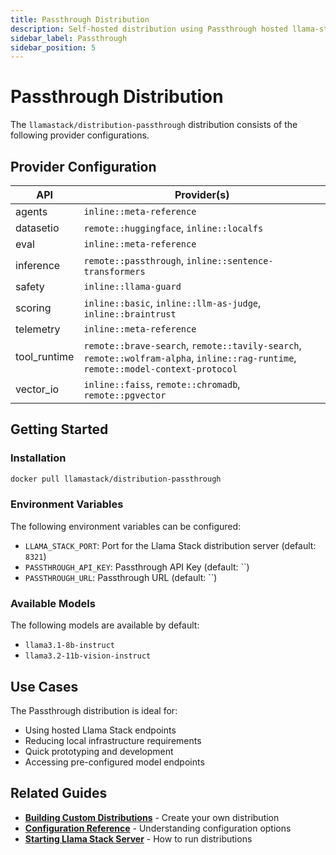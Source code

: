 ```yaml
---
title: Passthrough Distribution
description: Self-hosted distribution using Passthrough hosted llama-stack endpoint for LLM inference
sidebar_label: Passthrough
sidebar_position: 5
---
```


# Passthrough Distribution

The `llamastack/distribution-passthrough` distribution consists of the following provider configurations.

## Provider Configuration

| API | Provider(s) |
|-----|-------------|
| agents | `inline::meta-reference` |
| datasetio | `remote::huggingface`, `inline::localfs` |
| eval | `inline::meta-reference` |
| inference | `remote::passthrough`, `inline::sentence-transformers` |
| safety | `inline::llama-guard` |
| scoring | `inline::basic`, `inline::llm-as-judge`, `inline::braintrust` |
| telemetry | `inline::meta-reference` |
| tool_runtime | `remote::brave-search`, `remote::tavily-search`, `remote::wolfram-alpha`, `inline::rag-runtime`, `remote::model-context-protocol` |
| vector_io | `inline::faiss`, `remote::chromadb`, `remote::pgvector` |

## Getting Started

### Installation

```bash
docker pull llamastack/distribution-passthrough
```

### Environment Variables

The following environment variables can be configured:

- `LLAMA_STACK_PORT`: Port for the Llama Stack distribution server (default: `8321`)
- `PASSTHROUGH_API_KEY`: Passthrough API Key (default: ``)
- `PASSTHROUGH_URL`: Passthrough URL (default: ``)

### Available Models

The following models are available by default:

- `llama3.1-8b-instruct`
- `llama3.2-11b-vision-instruct`

## Use Cases

The Passthrough distribution is ideal for:

- Using hosted Llama Stack endpoints
- Reducing local infrastructure requirements
- Quick prototyping and development
- Accessing pre-configured model endpoints

## Related Guides

- **[Building Custom Distributions](../building-distro)** - Create your own distribution
- **[Configuration Reference](../configuration)** - Understanding configuration options
- **[Starting Llama Stack Server](../starting-llama-stack-server)** - How to run distributions